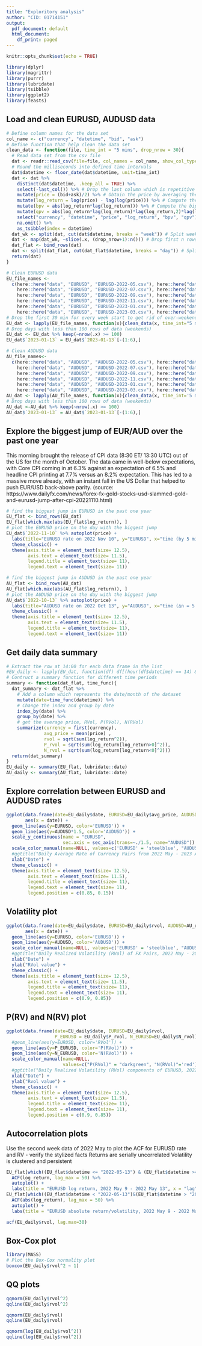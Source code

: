 ```yaml
---
title: "Exploritory analysis"
author: "CID: 01714151"
output:
  pdf_document: default
  html_document:
    df_print: paged
---
```


```r
knitr::opts_chunk$set(echo = TRUE)
```

```r
library(dplyr)
library(magrittr)
library(purrr)
library(lubridate)
library(tsibble)
library(ggplot2)
library(feasts)
```


## Load and clean EURUSD, AUDUSD data
```r
# Define column names for the data set 
col_name <- c("currency", "datetime", "bid", "ask")
# Define function that help clean the data set
clean_data <- function(file, time_int = "5 mins", drop_nrow = 30){
  # Read data set from the csv file
  dat <- readr::read_csv(file=file, col_names = col_name, show_col_types = FALSE)
  # Round the milliseconds into defined time intervals
  dat$datetime <- floor_date(dat$datetime, unit=time_int)
  dat <- dat %>% 
    distinct(dat$datetime, .keep_all = TRUE) %>% 
    select(-last_col()) %>% # Drop the last column which is repetitive
    mutate(price = (bid+ask)/2) %>% # Obtain the price by averaging the bid-ask price
    mutate(log_return = log(price) - lag(log(price))) %>% # Compute the log return
    mutate(bpv = abs(log_return*lag(log_return))) %>% # Compute the bipower variation element
    mutate(qpv = abs(log_return*lag(log_return)*lag(log_return,2)*lag(log_return,3))) %>% # Compute quadpower variation element
    select("currency", "datetime", "price", "log_return", "bpv", "qpv") %>%
    na.omit() %>%
    as_tsibble(index = datetime)
  dat_wk <- split(dat, cut(dat$datetime, breaks = "week")) # Split weekly data
  dat <- map(dat_wk, ~slice(.x, (drop_nrow+1):n())) # Drop first n rows to get rid of over-weekend rate change
  dat_flat <- bind_rows(dat)
  dat <- split(dat_flat, cut(dat_flat$datetime, breaks = "day")) # Split daily data
  return(dat)
}
```

```r
# Clean EURUSD data
EU_file_names <- 
  c(here::here("data", "EURUSD", "EURUSD-2022-05.csv"), here::here("data", "EURUSD", "EURUSD-2022-06.csv"),
    here::here("data", "EURUSD", "EURUSD-2022-07.csv"), here::here("data", "EURUSD", "EURUSD-2022-08.csv"),
    here::here("data", "EURUSD", "EURUSD-2022-09.csv"), here::here("data", "EURUSD", "EURUSD-2022-10.csv"),
    here::here("data", "EURUSD", "EURUSD-2022-11.csv"), here::here("data", "EURUSD", "EURUSD-2022-12.csv"),
    here::here("data", "EURUSD", "EURUSD-2023-01.csv"), here::here("data", "EURUSD", "EURUSD-2023-02.csv"),
    here::here("data", "EURUSD", "EURUSD-2023-03.csv"), here::here("data", "EURUSD", "EURUSD-2023-04.csv"))
# Drop the first 30 min for every week start to get rid of over-weekend rate change
EU_dat <- lapply(EU_file_names, function(x){clean_data(x, time_int="5 mins", drop_nrow=6)}) %>% flatten()
# Drop days with less than 100 rows of data (weekends)
EU_dat <- EU_dat %>% keep(~nrow(.x) >= 100)
EU_dat$`2023-01-13` = EU_dat$`2023-01-13`[-(1:6),]
```

```r
# Clean AUDUSD data
AU_file_names<-
  c(here::here("data", "AUDUSD", "AUDUSD-2022-05.csv"), here::here("data", "AUDUSD", "AUDUSD-2022-06.csv"),
    here::here("data", "AUDUSD", "AUDUSD-2022-07.csv"), here::here("data", "AUDUSD", "AUDUSD-2022-08.csv"),
    here::here("data", "AUDUSD", "AUDUSD-2022-09.csv"), here::here("data", "AUDUSD", "AUDUSD-2022-10.csv"),
    here::here("data", "AUDUSD", "AUDUSD-2022-11.csv"), here::here("data", "AUDUSD", "AUDUSD-2022-12.csv"),
    here::here("data", "AUDUSD", "AUDUSD-2023-01.csv"), here::here("data", "AUDUSD", "AUDUSD-2023-02.csv"),
    here::here("data", "AUDUSD", "AUDUSD-2023-03.csv"), here::here("data", "AUDUSD", "AUDUSD-2023-04.csv"))
AU_dat <- lapply(AU_file_names, function(x){clean_data(x, time_int='5 mins', drop_nrow=6)}) %>% flatten()
# Drop days with less than 100 rows of data (weekends)
AU_dat <-AU_dat %>% keep(~nrow(.x) >= 100)
AU_dat$`2023-01-13` = AU_dat$`2023-01-13`[-(1:6),]
```

## Explore the biggest jump of EUR/AUD over the past one year
This morning brought the release of CPI data (8:30 ET/ 13:30 UTC) out of the US for the month of October. The data came in well-below expectations, with Core CPI coming in at 6.3% against an expectation of 6.5% and headline CPI printing at 7.7% versus an 8.2% expectation. This has led to a massive move already, with an instant fall in the US Dollar that helped to push EUR/USD back-above parity. 
(source: https://www.dailyfx.com/news/forex-fx-gold-stocks-usd-slammed-gold-and-eurusd-jump-after-cpi-20221110.html)
```r
# find the biggest jump in EURUSD in the past one year
EU_flat <- bind_rows(EU_dat)
EU_flat[which.max(abs(EU_flat$log_return)), ]
# plot the EURUSD price on the day with the biggest jump
EU_dat$`2022-11-10` %>% autoplot(price) + 
  labs(title="EURUSD rate on 2022 Nov 10", y="EURUSD", x="time (by 5 mins)") +
  theme_classic() +
  theme(axis.title = element_text(size= 12.5),
        axis.text = element_text(size= 11.5),
        legend.title = element_text(size= 11),
        legend.text = element_text(size= 11))

# find the biggest jump in AUDUSD in the past one year
AU_flat <- bind_rows(AU_dat)
AU_flat[which.max(abs(AU_flat$log_return)), ]
# plot the AUDUSD price on the day with the biggest jump
AU_dat$`2022-10-13` %>% autoplot(price) +
  labs(title="AUDUSD rate on 2022 Oct 13", y="AUDUSD", x="time (∆n = 5 min)") +
  theme_classic() +
  theme(axis.title = element_text(size= 12.5),
        axis.text = element_text(size= 11.5),
        legend.title = element_text(size= 11),
        legend.text = element_text(size= 11))
```
## Get daily data summary
```r
# Extract the row at 14:00 for each data frame in the list
#EU_daily <- lapply(EU_dat, function(df) df[(hour(df$datetime) == 14) & (minute(df$datetime) == 0), ])
# Contruct a summary function for different time periods
summary <- function(dat_flat, time_func){
  dat_summary <- dat_flat %>%
    # Add a column which represents the date/month of the dataset
    mutate(date=time_func(datetime)) %>%
    # Change the index and group by date
    index_by(date) %>%
    group_by(date) %>%
    # get the average price, RVol, P(RVol), N(RVol)
    summarize(currency = first(currency),
              avg_price = mean(price) ,
              rvol = sqrt(sum(log_return^2)), 
              P_rvol = sqrt(sum(log_return[log_return>0]^2)), 
              N_rvol = sqrt(sum(log_return[log_return<0]^2)))
  return(dat_summary)
}
EU_daily <- summary(EU_flat, lubridate::date)
AU_daily <- summary(AU_flat, lubridate::date)
```

## Explore correlation between EURUSD and AUDUSD rates
```r
ggplot(data.frame(date=EU_daily$date, EURUSD=EU_daily$avg_price, AUDUSD=AU_daily$avg_price), 
       aes(x = date)) +
  geom_line(aes(y=EURUSD, color='EURUSD')) +
  geom_line(aes(y=AUDUSD*1.5, color='AUDUSD')) +
  scale_y_continuous(name = "EURUSD",
                     sec.axis = sec_axis(trans=~./1.5, name="AUDUSD")) +
  scale_color_manual(name=NULL, values=c('EURUSD' = 'steelblue', "AUDUSD" = "orange")) +
  #ggtitle("Daily Average Rate of Currency Pairs from 2022 May - 2023 Apr") +
  xlab("Date") +
  theme_classic() +
  theme(axis.title = element_text(size= 12.5),
        axis.text = element_text(size= 11.5),
        legend.title = element_text(size= 11),
        legend.text = element_text(size= 11),
        legend.position = c(0.85, 0.15))

```

## Volatility plot
```r
ggplot(data.frame(date=EU_daily$date, EURUSD=EU_daily$rvol, AUDUSD=AU_daily$rvol), 
       aes(x = date)) +
  geom_line(aes(y=EURUSD, color='EURUSD')) +
  geom_line(aes(y=AUDUSD, color='AUDUSD')) +
  scale_color_manual(name=NULL, values=c('EURUSD' = 'steelblue', "AUDUSD" = "orange")) +
  #ggtitle("Daily Realized Volatility (RVol) of FX Pairs, 2022 May - 2023 Apr") +
  xlab("Date") +
  ylab("RVol value") +
  theme_classic() +
  theme(axis.title = element_text(size= 12.5),
        axis.text = element_text(size= 11.5),
        legend.title = element_text(size= 11),
        legend.text = element_text(size= 11),
        legend.position = c(0.9, 0.85))
```

## P(RV) and N(RV) plot
```r
ggplot(data.frame(date=EU_daily$date, EURUSD=EU_daily$rvol, 
                  P_EURUSD = EU_daily$P_rvol, N_EURUSD=EU_daily$N_rvol), aes(x = date)) +
  #geom_line(aes(y=EURUSD, color='RVol')) +
  geom_line(aes(y=P_EURUSD, color='P(RVol)')) +
  geom_line(aes(y=N_EURUSD, color='N(RVol)')) +
  scale_color_manual(name=NULL, 
                     values=c("P(RVol)" = "darkgreen", "N(RVol)"='red')) +
  #ggtitle("Daily Realized Volatility (RVol) components of EURUSD, 2022 May - 2023 Apr") +
  xlab("Date") +
  ylab("Rvol value") +
  theme_classic() +
  theme(axis.title = element_text(size= 12.5),
        axis.text = element_text(size= 11.5),
        legend.title = element_text(size= 11),
        legend.text = element_text(size= 11),
        legend.position = c(0.9, 0.85))
```

## Autocorrelation plots
Use the second week data of 2022 May to plot the ACF for EURUSD rate and RV - verify the stylized facts
Returns are serially uncorrelated
Volatility is clustered and persistent
```r
EU_flat[which((EU_flat$datetime <= "2022-05-13") & (EU_flat$datetime >= "2022-05-9")), ] %>% 
  ACF(log_return, lag_max = 50) %>%
  autoplot() +
  labs(title = "EURUSD log return, 2022 May 9 - 2022 May 13", x = "lag")
EU_flat[which((EU_flat$datetime < "2022-05-13")&(EU_flat$datetime > "2022-05-9")), ] %>% 
  ACF(abs(log_return), lag_max = 50) %>%
  autoplot() +
  labs(title = "EURUSD absolute return/volatility, 2022 May 9 - 2022 May 13", x="lag")

acf(EU_daily$rvol, lag.max=30)
```
## Box-Cox plot
```r
library(MASS)
# Plot the Box-Cox normality plot
boxcox(EU_daily$rvol^2 ~ 1)
```
## QQ plots
```r
qqnorm(EU_daily$rvol^2)
qqline(EU_daily$rvol^2)

qqnorm(EU_daily$rvol)
qqline(EU_daily$rvol)

qqnorm(log(EU_daily$rvol^2))
qqline(log(EU_daily$rvol^2))
```

